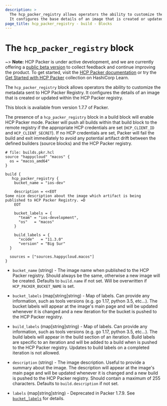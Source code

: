 ```yaml
---
description: >
  The hcp_packer_registry allows operators the ability to customize the metadata sent to HCP Packer Registry.
  It configures the base details of an image that is created or updated within HCP Packer.
page_title: hcp_packer_registry - build - Blocks
---
```


# The `hcp_packer_registry` block

~> **Note:** HCP Packer is under active development, and we are currently
offering a [public beta version](https://portal.cloud.hashicorp.com) to collect
feedback and continue improving the product.
To get started, visit the
[HCP Packer documentation](https://cloud.hashicorp.com/docs/packer) or try the
[Get Started with HCP Packer](https://learn.hashicorp.com/collections/packer/hcp-get-started)
collection on HashiCorp Learn.


The `hcp_packer_registry` block allows operators the ability to customize the
metadata sent to HCP Packer Registry. It configures the details of an image
that is created or updated within the HCP Packer registry.

This block is available from version 1.7.7 of Packer.

The presence of a `hcp_packer_registry` block in a build block will enable HCP
Packer mode. Packer will push all builds within that build block to the remote
registry if the appropriate HCP credentials are set (`HCP_CLIENT_ID` and
`HCP_CLIENT_SECRET`). If no HCP credentials are set, Packer will fail the build
and exit immediately to avoid any potential artifact drift between the defined
builders (source blocks) and the HCP Packer registry.

```hcl
# file: builds.pkr.hcl
source "happycloud" "macos" {
  os = "macos_amd64"
}

build {
   hcp_packer_registry {
    bucket_name = "ios-dev"

    description = <<EOT
Some nice description about the image which artifact is being published to HCP Packer Registry. =D
    EOT

    bucket_labels = {
      "team" = "ios-development",
      "os"   = "macos"
    }

    build_labels = {
      "xcode"   = "11.3.0"
      "version" = "Big Sur"
  }

  sources = ["sources.happycloud.macos"]
}
```

- `bucket_name` (string) - The image name when published to the HCP Packer
  registry. Should always be the same, otherwise a new image will be created.
  Defaults to `build.name` if not set. Will be overwritten if
  `HCP_PACKER_BUCKET_NAME` is set.

- `bucket_labels` (map[string]string) - Map of labels. Can provide any information,
  such as tools versions (e.g. go 1.17, python 3.5, etc...). The bucket labels will
  appear at the image's main page and will be updated whenever it is changed
  and a new iteration for the bucket is pushed to the HCP Packer registry.

- `build_labels` (map[string]string) - Map of labels. Can provide any information,
  such as tools versions (e.g. go 1.17, python 3.5, etc...). The build labels will
  appear in the build section of an iteration. Build labels are specific to an iteration
  and will be added to a build when is pushed to the HCP Packer registry.
  Updates to build labels on a completed iteration is not allowed.

- `description` (string) - The image description. Useful to provide a summary
  about the image. The description will appear at the image's main page and
  will be updated whenever it is changed and a new build is pushed to the HCP
  Packer registry. Should contain a maximum of 255 characters. Defaults to
  `build.description` if not set.

- `labels` (map[string]string) - Deprecated in Packer 1.7.9. See [`bucket_labels`](#bucket_labels) for details.

